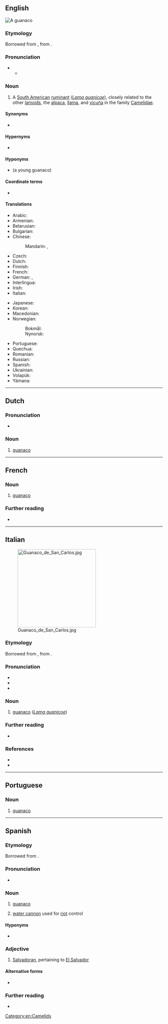 {{also|guanacó}}
==English==
{{wikipedia}}
[[File:Guanaco 09.24.jpg|thumb|A '''guanaco''']]
{{wikispecies|Lama guanicoe}}

===Etymology===
Borrowed from {{bor|en|es|guanaco}}, from {{der|en|qu|wanaku}}.

===Pronunciation===
* {{IPA|en|/ɡwəˈnɑːkəʊ/}}
** {{audio|en|LL-Q1860 (eng)-Vealhurl-guanaco.wav|Audio (UK)}}

===Noun===
{{en-noun|s|guanacoes}}

# A [[South American]] [[ruminant]] (''[[Lama guanicoe]]''), closely related to the other [[lamoid]]s, the [[alpaca]], [[llama]], and [[vicuña]] in the family [[Camelidae]].

====Synonyms====
* {{lb|en|obsolete}} {{taxlink|Auchenia huanaco|species}}

====Hypernyms====
* {{l|en|camelid}}

====Hyponyms====
* {{l|en|chulengo}} (a young guanaco)

====Coordinate terms====
* {{list:camelids/en}}

====Translations====
{{trans-top|''Lama guanicoe''}}
* Arabic: {{t-needed|ar}}
* Armenian: {{t-needed|hy}}
* Belarusian: {{t-needed|be}}
* Bulgarian: {{t|bg|дива лама|f}}
* Chinese:
*: Mandarin: {{t|cmn|原駝}}, {{t|cmn|原驼|tr=yuántuo}}
* Czech: {{t|cs|guanako}}
* Dutch: {{t+|nl|guanaco}}
* Finnish: {{t+|fi|guanako}}
* French: {{t+|fr|guanaco|m}}
* German: {{t+|de|Guanako|n}}, {{t|de|Huanako|n}}
* Interlingua: {{t|ia|guanaco}}
* Irish: {{t|ga|guanacó|m}}
* Italian: {{t|it|guanaco|m}}
{{trans-mid}}
* Japanese: {{t|ja|グアナコ|tr=guanako}}
* Korean: {{t|ko|과나코}}
* Macedonian: {{t|mk|гва́нако|n}}
* Norwegian:
*: Bokmål: {{t|nb|guanako|m}}
*: Nynorsk: {{t|nn|guanako|m}}
* Portuguese: {{t+|pt|guanaco|m}}
* Quechua: {{t|qu|wanaku}}
* Romanian: {{t+|ro|guanaco|m}}
* Russian: {{t+|ru|гуана́ко|n}}
* Spanish: {{t+|es|guanaco|m}}
* Ukrainian: {{t-needed|uk}}
* Volapük: {{t|vo|huanak}}
* Yámana: {{t|yag|amára}}
{{trans-bottom}}

[[Category:en:Camelids]]

----

==Dutch==

===Pronunciation===
* {{audio|nl|Nl-guanaco.ogg|Audio}}

===Noun===
{{nl-noun|m|-'s|guanacootje}}

# [[#English|guanaco]]

{{topics|nl|Camelids}}

----

==French==

===Noun===
{{fr-noun|m}}

# [[#English|guanaco]]

===Further reading===
* {{R:TLFi}}

----

==Italian==
[[File:Guanaco_de_San_Carlos.jpg|thumb|right|250px]]

===Etymology===
Borrowed from {{bor|it|es|guanaco}}, from {{der|it|qu|wanaku}}.

===Pronunciation===
* {{it-IPA|guanàco}}
* {{rhymes|it|ako|s=3}}
* {{hyph|it|gua|nà|co}}

===Noun===
{{it-noun|m|guanachi}}

# [[#English|guanaco]] (''[[Lama guanicoe]]'')
#: {{hyper|it|camelide}}

===Further reading===
* {{pedialite|lang=it}}

===References===
* {{R:it:Trec}}
* {{R:it:Olivetti}}

{{C|it|Camelids}}

----

==Portuguese==

===Noun===
{{pt-noun|m}}

# [[#English|guanaco]] {{gloss|''[[Lama guanicoe]]'', a ruminant of South America}}

----

==Spanish==

===Etymology===
Borrowed from {{bor|es|qu|wanaku}}.

===Pronunciation===
* {{audio|es|LL-Q1321 (spa)-MiguelAlanCS-guanaco.wav|Audio (Peru)}}
{{es-IPA}}

===Noun===
{{es-noun|m}}

# [[#English|guanaco]]
# {{lb|es|colloquial|Chile}} [[water cannon]] used for [[riot]] control

====Hyponyms====
* {{l|es|chulengo}} {{i|young guanaco}}

===Adjective===
{{es-adj}}

# {{lb|es|colloquial|Central America}} [[Salvadoran]], pertaining to [[El Salvador]]
#: {{syn|es|salvadoreño|cuscatleco}}

====Alternative forms====
* {{alter|es|huanaco}}

===Further reading===
* {{R:DRAE}}

{{C|es|Camelids}}